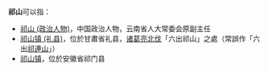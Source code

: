 '''祁山'''可以指：
* [[祁山_(政治人物)|祁山 (政治人物)]]，中国政治人物，云南省人大常委会原副主任
* [[祁山镇_(礼县)|祁山镇 (礼县)]]，位於甘肅省礼县，[[诸葛亮北伐|诸葛亮北伐]]「六出祁山」之處（常誤作「六出[[祁連山|祁連山]]」）
* [[祁山镇|祁山镇]]，位於安徽省祁门县
{{disambig|cat=二字中国地名消歧义}}